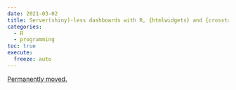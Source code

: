 ```yaml
---
date: 2021-03-02
title: Server(shiny)-less dashboards with R, {htmlwidgets} and {crosstalk}
categories:
  - R
  - programming
toc: true
execute:
  freeze: auto
---
```


[Permanently moved.](../../posts/2021-03-02-no_shiny_dashboard.qmd)
